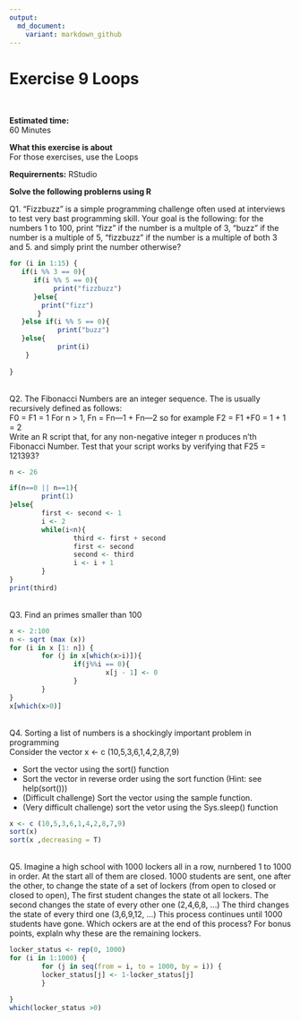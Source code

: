 ---
output:
  md_document:
    variant: markdown_github
---

# Exercise 9 Loops

<br>  

<b>Estimated time: </b>  
60 Minutes 

<b>What this exercise is about</b>  
For those exercises, use the Loops

<b>
Requirernents:</b> RStudio 
  
<b>Solve the following problerns using R
</b>

Q1. "Fizzbuzz" is a simple programming challenge often used at interviews to test very bast programming skill. Your goal is the following: for the numbers 1 to 100, print "fizz" if the number is a multple of 3, "buzz" if the number is a multiple of 5, "fizzbuzz" if the number is a multiple of both 3 and 5. and simply print the number otherwise? 

```{r}
for (i in 1:15) {
   if(i %% 3 == 0){
      if(i %% 5 == 0){
           print("fizzbuzz")                           
      }else{
        print("fizz")
       }
   }else if(i %% 5 == 0){
            print("buzz")
   }else{
            print(i)
    }
        
}
```
<br>
Q2. The Fibonacci Numbers are an integer sequence. The is usually recursively defined as follows:  
F0 = F1 = 1
For n > 1, Fn = Fn—1 + Fn—2 so for example F2 = F1 +F0 = 1 + 1 = 2  
Write an R script that, for any non-negative integer n produces n'th Fibonacci Number. Test that your script works by verifying that F25 = 121393?
```{r}
n <- 26

if(n==0 || n==1){
        print(1)
}else{
        first <- second <- 1
        i <- 2
        while(i<n){
                third <- first + second
                first <- second
                second <- third
                i <- i + 1
        }
}
print(third)


```
<br>
Q3. Find an primes smaller than 100
```{r}
x <- 2:100
n <- sqrt (max (x))
for (i in x [1: n]) { 
        for (j in x[which(x>i)]){
                if(j%%i == 0){
                        x[j - 1] <- 0
                }
        }
}
x[which(x>0)]
```
<br>
Q4. Sorting a list of numbers is a shockingly important problem in programming  
Consider the vector x <- c (10,5,3,6,1,4,2,8,7,9) 

* Sort the vector using the sort() function
* Sort the vector in reverse order using the sort function (Hint: see help(sort()))  
* (Difficult challenge) Sort the vector using the sample function.  
* (Very difficult challenge) sort the vetor using the Sys.sleep() function
```{r}
x <- c (10,5,3,6,1,4,2,8,7,9) 
sort(x)
sort(x ,decreasing = T)


```
<br>
Q5. Imagine a high school with 1000 lockers all in a row, nurnbered 1 to 1000 in order. At the start all of them are closed. 1000 students are sent, one after the other, to change the state of a set of lockers (from open to closed or closed to open), The first student changes the state ot all lockers. The second changes the state of every other one (2,4,6,8, ...) The third changes the state of every third one (3,6,9,12, ...) This process continues until 1000 students have gone. Which ockers are at the end of this process? For bonus points, explaln why these are the remaining lockers.
```{r}
locker_status <- rep(0, 1000)
for (i in 1:1000) {
        for (j in seq(from = i, to = 1000, by = i)) {
        locker_status[j] <- 1-locker_status[j]                
        }
        
}
which(locker_status >0)

```
<br>
